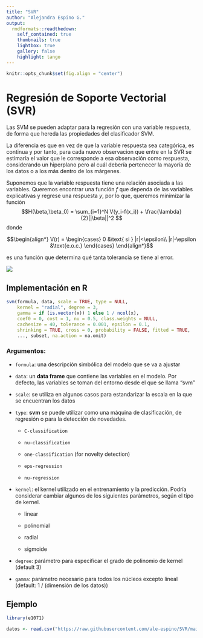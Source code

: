 ---
title: "SVR"
author: "Alejandra Espino G."
output:
  rmdformats::readthedown:
    self_contained: true
    thumbnails: true
    lightbox: true
    gallery: false
    highlight: tango
---

```{r setup, include=FALSE}
knitr::opts_chunk$set(fig.align = "center")

```

# Regresión de Soporte Vectorial (SVR)

Las SVM se pueden adaptar para la regresión con una variable respuesta, de forma que hereda las propiedades del clasificador SVM.

La diferencia es que en vez de que la variable respuesta sea categórica, es continua y por tanto, para cada nuevo observacion que entre en la SVR se estimaría el valor que le corresponde a esa observación como respuesta, considerando un hiperplano pero al cuál debería pertenecer la mayoría de los datos o a los más dentro de los márgenes.

Suponemos que la variable respuesta tiene una relación asociada a las variables. Queremos encontrar una función $f$ que dependa de las variables explicativas y regrese una respuesta $y$, por lo que, queremos minimizar la función $$H(\beta,\beta_0) = \sum_{i=1}^N V(y_i-f(x_i)) + \frac{\lambda}{2}||\beta||^2 $$ donde

$$\begin{align*}
    V(r) =
      \begin{cases}
        0 &\text{ si } |r|<\epsilon\\
        |r|-\epsilon &\text{e.o.c.}
      \end{cases}
\end{align*}$$

es una función que determina qué tanta tolerancia se tiene al error.

![](https://cdn.educba.com/academy/wp-content/uploads/2020/01/Support-Vector-Regression.jpg)

## Implementación en R

```{r,eval=FALSE}
svm(formula, data, scale = TRUE, type = NULL, 
    kernel = "radial", degree = 3, 
    gamma = if (is.vector(x)) 1 else 1 / ncol(x),
    coef0 = 0, cost = 1, nu = 0.5, class.weights = NULL, 
    cachesize = 40, tolerance = 0.001, epsilon = 0.1,
    shrinking = TRUE, cross = 0, probability = FALSE, fitted = TRUE,
    ..., subset, na.action = na.omit)
```

### Argumentos:

-   `formula`: una descripción simbólica del modelo que se va a ajustar

-   `data`: un **data frame** que contiene las variables en el modelo. Por defecto, las variables se toman del entorno desde el que se llama "svm"

-   `scale`: se utiliza en algunos casos para estandarizar la escala en la que se encuentran los datos

-   `type`: **svm** se puede utilizar como una máquina de clasificación, de regresión o para la detección de novedades.

    -   `C-classification`

    -   `nu-classification`

    -   `one-classification` (for novelty detection)

    -   `eps-regression`

    -   `nu-regression`
    
-   `kernel`: el kernel utilizado en el entrenamiento y la predicción. Podría considerar cambiar algunos de los siguientes parámetros, según el tipo de kernel.
  
    -   linear
    
    -   polinomial
    
    -   radial
    
    -   sigmoide

-   `degree`: parámetro para especificar el grado de polinomio de kernel (default 3)

-   `gamma`: parámetro necesario para todos los núcleos excepto lineal (default: 1 / (dimensión de los datos))







## Ejemplo

```{r}
library(e1071)

datos <- read.csv("https://raw.githubusercontent.com/ale-espino/SVR/main/AirQualityUCI.csv", sep = ";")
```




























